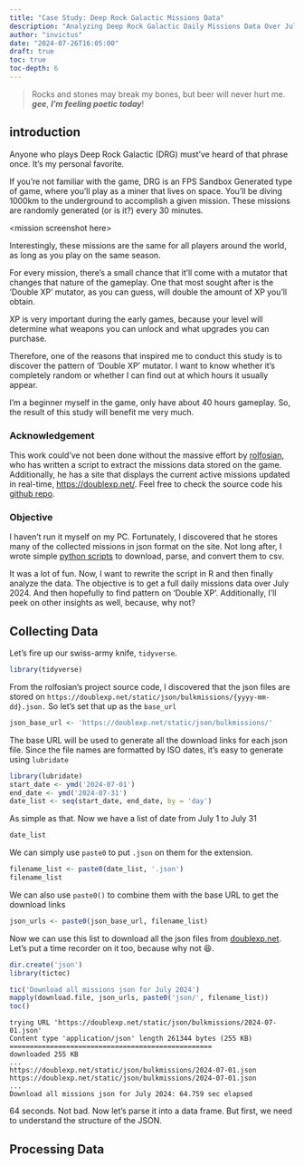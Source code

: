 ```yaml
---
title: "Case Study: Deep Rock Galactic Missions Data"
description: "Analyzing Deep Rock Galactic Daily Missions Data Over July 2024"
author: "invictus"
date: "2024-07-26T16:05:00"
draft: true
toc: true
toc-depth: 6
---
```


> Rocks and stones may break my bones, but beer will never hurt me. ***gee***, ***I'm feeling poetic today***!

## introduction

Anyone who plays Deep Rock Galactic (DRG) must've heard of that phrase once. It's my personal favorite.

If you're not familiar with the game, DRG is an FPS Sandbox Generated type of game, where you'll play as a miner that lives on space. You'll be diving 1000km to the underground to accomplish a given mission. These missions are randomly generated (or is it?) every 30 minutes.

\<mission screenshot here\>

Interestingly, these missions are the same for all players around the world, as long as you play on the same season.

For every mission, there's a small chance that it'll come with a mutator that changes that nature of the gameplay. One that most sought after is the 'Double XP' mutator, as you can guess, will double the amount of XP you'll obtain.

XP is very important during the early games, because your level will determine what weapons you can unlock and what upgrades you can purchase.

Therefore, one of the reasons that inspired me to conduct this study is to discover the pattern of 'Double XP' mutator. I want to know whether it's completely random or whether I can find out at which hours it usually appear.

I'm a beginner myself in the game, only have about 40 hours gameplay. So, the result of this study will benefit me very much.

### Acknowledgement

This work could've not been done without the massive effort by [rolfosian](https://github.com/rolfosian/), who has written a script to extract the missions data stored on the game. Additionally, he has a site that displays the current active missions updated in real-time, <https://doublexp.net/>. Feel free to check the source code his [github repo](https://github.com/rolfosian/drgmissions).

### Objective

I haven't run it myself on my PC. Fortunately, I discovered that he stores many of the collected missions in json format on the site. Not long after, I wrote simple [python scripts](https://github.com/invictus1032/drg-mission-parser) to download, parse, and convert them to csv.

It was a lot of fun. Now, I want to rewrite the script in R and then finally analyze the data. The objective is to get a full daily missions data over July 2024. And then hopefully to find pattern on 'Double XP'. Additionally, I'll peek on other insights as well, because, why not?

## Collecting Data

Let's fire up our swiss-army knife, `tidyverse`.

```r
library(tidyverse)
```

From the rolfosian's project source code, I discovered that the json files are stored on `https://doublexp.net/static/json/bulkmissions/{yyyy-mm-dd}.json.` So let's set that up as the `base_url`

```r
json_base_url <- 'https://doublexp.net/static/json/bulkmissions/'
```

The base URL will be used to generate all the download links for each json file. Since the file names are formatted by ISO dates, it's easy to generate using `lubridate`

```r
library(lubridate)
start_date <- ymd('2024-07-01')
end_date <- ymd('2024-07-31')
date_list <- seq(start_date, end_date, by = 'day')
```

As simple as that. Now we have a list of date from July 1 to July 31

```r
date_list
```

We can simply use `paste0` to put `.json` on them for the extension.

```r
filename_list <- paste0(date_list, '.json')
filename_list
```

We can also use `paste0()` to combine them with the base URL to get the download links

```r
json_urls <- paste0(json_base_url, filename_list)
```

Now we can use this list to download all the json files from [doublexp.net](https://doublexp.net). Let's put a time recorder on it too, because why not 😆.

```r
dir.create('json')
library(tictoc)
```

```r
tic('Download all missions json for July 2024')
mapply(download.file, json_urls, paste0('json/', filename_list))
toc()
```

```         
trying URL 'https://doublexp.net/static/json/bulkmissions/2024-07-01.json'
Content type 'application/json' length 261344 bytes (255 KB)
==================================================
downloaded 255 KB
...
https://doublexp.net/static/json/bulkmissions/2024-07-01.json https://doublexp.net/static/json/bulkmissions/2024-07-01.json 
...
Download all missions json for July 2024: 64.759 sec elapsed
```

64 seconds. Not bad. Now let's parse it into a data frame. But first, we need to understand the structure of the JSON.

## Processing Data
